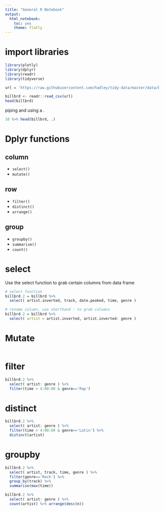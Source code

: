 ```yaml
---
title: "General R Notebook"
output: 
  html_notebook: 
    toc: yes
    theme: flatly
---
```


# import libraries

```r
library(plotly)
library(dplyr)
library(readr)
library(tidyverse)
```

```r
url = 'https://raw.githubusercontent.com/hadley/tidy-data/master/data/billboard.csv'

billbrd <- readr::read_csv(url)
head(billbrd)
```


piping and using a .
```r
10 %>% head(billbrd, .)
```


# Dplyr functions

## column
- ``select()``
- ``mutate()``

## row
- ``filter()``
- ``distinct()``
- ``arrange()``

## group
- ``groupby()``
- ``summarise()``
- ``count()``



# select
Use the select function to grab certain columns from data frame
```r
# select function
billbrd.2 = billbrd %>% 
  select( artist.inverted, track, date.peaked, time, genre )

# rename column, use shorthand : to grab columns
billbrd.2 = billbrd %>% 
  select( artist = artist.inverted, artist.inverted: genre )
```


# Mutate
```r
```

# filter
```r
billbrd.2 %>% 
  select( artist: genre ) %>% 
  filter(time > 4:00:00 & genre=='Rap')
```


# distinct
```r
billbrd.2 %>% 
  select( artist: genre ) %>% 
  filter(time > 4:00:00 & genre=='Latin') %>% 
  distinct(artist)
```


# groupby
```r
billbrd.2 %>% 
  select( artist, track, time, genre ) %>% 
  filter(genre=='Rock') %>% 
  group_by(track) %>% 
  summarise(max(time)) 


```




```r
billbrd.2 %>% 
  select( artist: genre ) %>% 
  count(artist) %>% arrange(desc(n))
```
























